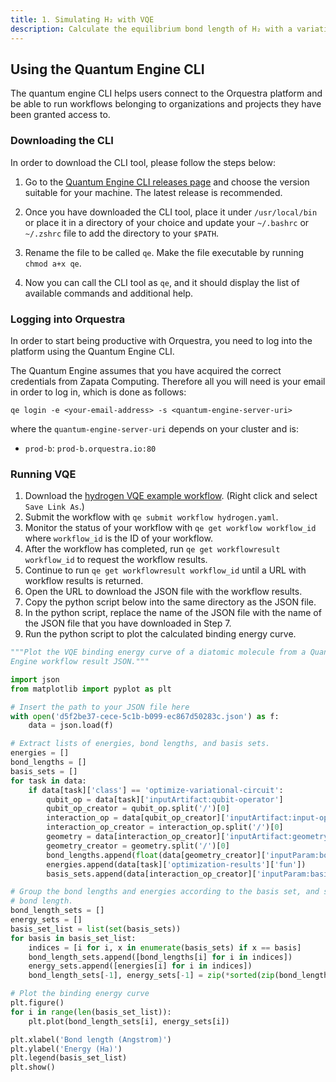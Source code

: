 ```yaml
---
title: 1. Simulating H₂ with VQE
description: Calculate the equilibrium bond length of H₂ with a variational quantum eigensolver
---
```


## Using the Quantum Engine CLI

The quantum engine CLI helps users connect to the Orquestra platform and be able to run workflows belonging to organizations and projects they have been granted access to.

### Downloading the CLI

In order to download the CLI tool, please follow the steps below:

1. Go to the [Quantum Engine CLI releases page](https://github.com/zapatacomputing/qe-cli/releases) and choose the version suitable for your machine. The latest release is recommended.

1. Once you have downloaded the CLI tool, place it under `/usr/local/bin` or place it in a directory of your choice and update your `~/.bashrc` or `~/.zshrc` file to add the directory to your `$PATH`.

1. Rename the file to be called `qe`. Make the file executable by running `chmod a+x qe`.

1. Now you can call the CLI tool as `qe`, and it should display the list of available commands and additional help.

### Logging into Orquestra

In order to start being productive with Orquestra, you need to log into the platform using the Quantum Engine CLI.

The Quantum Engine assumes that you have acquired the correct credentials from Zapata Computing. Therefore all you will need is your email in order to log in, which is done as follows:

`qe login -e <your-email-address> -s <quantum-engine-server-uri>`

where the `quantum-engine-server-uri` depends on your cluster and is:
- `prod-b`: `prod-b.orquestra.io:80`

### Running VQE

1. Download the [hydrogen VQE example workflow](/hydrogen.yaml). (Right click and select `Save Link As`.)
1. Submit the workflow with `qe submit workflow hydrogen.yaml`.
1. Monitor the status of your workflow with `qe get workflow workflow_id` where
`workflow_id` is the ID of your workflow.
1. After the workflow has completed, run `qe get workflowresult workflow_id` to request the workflow results.
1. Continue to run `qe get workflowresult workflow_id` until a URL with workflow results is returned.
1. Open the URL to download the JSON file with the workflow results.
1. Copy the python script below into the same directory as the JSON file.
1. In the python script, replace the name of the JSON file with the name of the JSON file that you have downloaded in Step 7.
1. Run the python script to plot the calculated binding energy curve.

```python
"""Plot the VQE binding energy curve of a diatomic molecule from a Quantum
Engine workflow result JSON."""

import json
from matplotlib import pyplot as plt

# Insert the path to your JSON file here
with open('d5f2be37-cece-5c1b-b099-ec867d50283c.json') as f:
    data = json.load(f)

# Extract lists of energies, bond lengths, and basis sets.
energies = []
bond_lengths = []
basis_sets = []
for task in data:
    if data[task]['class'] == 'optimize-variational-circuit':
        qubit_op = data[task]['inputArtifact:qubit-operator']
        qubit_op_creator = qubit_op.split('/')[0]
        interaction_op = data[qubit_op_creator]['inputArtifact:input-op']
        interaction_op_creator = interaction_op.split('/')[0]
        geometry = data[interaction_op_creator]['inputArtifact:geometry']
        geometry_creator = geometry.split('/')[0]
        bond_lengths.append(float(data[geometry_creator]['inputParam:bond-length']))
        energies.append(data[task]['optimization-results']['fun'])
        basis_sets.append(data[interaction_op_creator]['inputParam:basis'])

# Group the bond lengths and energies according to the basis set, and sort by
# bond length.
bond_length_sets = []
energy_sets = []
basis_set_list = list(set(basis_sets))
for basis in basis_set_list:
    indices = [i for i, x in enumerate(basis_sets) if x == basis]
    bond_length_sets.append([bond_lengths[i] for i in indices])
    energy_sets.append([energies[i] for i in indices])
    bond_length_sets[-1], energy_sets[-1] = zip(*sorted(zip(bond_length_sets[-1], energy_sets[-1]), key=lambda x: x[0]))

# Plot the binding energy curve
plt.figure()
for i in range(len(basis_set_list)):
    plt.plot(bond_length_sets[i], energy_sets[i])

plt.xlabel('Bond length (Angstrom)')
plt.ylabel('Energy (Ha)')
plt.legend(basis_set_list)
plt.show()
```
